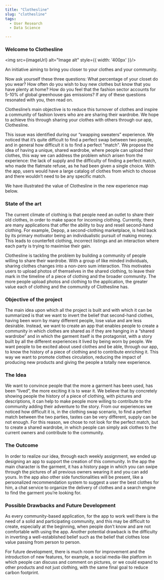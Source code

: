 ```yaml
---
title: "Clothesline"
slug: "clothesline"
tags:
  - User Research
  - Data Science

---
```



### Welcome to Clothesline

<img src={imageUrl} alt="Image alt" style={{ width: '400px' }}/>
<StaticImage
          src="../src/images/me.jpg"
          alt="Davide Romano profile photo"
          placeholder="blurred"
          width={400}
          height={400}
          className="shadow-xl transition-transform duration-500 ease-in-out transform hover:scale-105"
          />

<Paragraph>An initiative aiming to bring you closer to your clothes and your community.</Paragraph>

Now ask yourself these three questions: What percentage of your closet do you wear? How often do you wish to buy new clothes but know that you have plenty at home? How do you feel that the fashion sector accounts for 5-10% of global greenhouse gas emissions? If any of these questions resonated with you, then read on.

Clothesline’s main objective is to reduce this turnover of clothes and inspire a community of fashion lovers who are are sharing their wardrobe. We hope to achieve this through sharing your clothes with others through our app, Clothesline.

This issue was identified during our “swapping sweaters” experience. We noticed that it’s quite difficult to find a perfect swap between two people, and in general how difficult it is to find a perfect &quot;match&quot;. We propose the idea of having a unique, shared wardrobe, where people can upload their clothes, this way we can address the problem which arisen from the experience: the lack of supply and the difficulty of finding a perfect match, who made the flatmate refuse, as he had been given a single choice. With the app, users would have a large catalog of clothes from which to choose and there wouldn’t need to be any specific match.

We have illustrated the value of Clothesline in the new experience map below.


### State of the art

The current climate of clothing is that people need an outlet to share their old clothes, in order to make space for incoming clothing. Currently, there are many applications that offer the ability to buy and resell second-hand clothing. For example, Depop, a second-clothing marketplace, is held back by its primary motivator being an individualistic pursuit of making money. This leads to counterfeit clothing, incorrect listings and an interaction where each party is trying to maximise their gain.

Clothesline is tackling the problem by building a community of people willing to share their wardrobe. With a group of like minded individuals, sharing clothes changes into a non-zero sum interaction. This motivates users to upload photos of themselves in the shared clothing, to leave their mark in the timeline of a piece of clothing and the broader community. The more people upload photos and clothing to the application, the greater value each of clothing and the community of Clothesline has.

### Objective of the project

The main idea upon which all the project is built and with which it can be summarized is that we want to invert the belief that second-hand clothes, having been worn by many different people, lose value and are less desirable. Instead, we want to create an app that enables people to create a community in which clothes are shared as if they are hanging in a “shared wardrobe” and in which the garment itself is the protagonist, with a story built by all the different experiences it lived by being worn by people. We want people to be excited about used clothes and be able, through our app, to know the history of a piece of clothing and to contribute enriching it. This way we want to promote clothes circulation, reducing the impact of producing new products and giving the people a totally new experience.

### The Idea

We want to convince people that the more a garment has been used, has been “lived”, the more exciting it is to wear it. We believe that by concretely showing people the history of a piece of clothing, with pictures and descriptions, it can help to make people more willing to contribute to the community adding their adventure to the story. From our experiences we noticed how difficult it is, in the clothing swap scenario, to find a perfect match between the two parties, tastes can be very different, supply can be not enough. For this reason, we chose to not look for the perfect match, but to create a shared wardrobe, in which people can simply ask clothes to the current owners and contribute to the community.

### The Outcome

In order to realize our idea, through each weekly assignment, we ended up designing an app to support the creation of this community. In the app the main character is the garment, it has a history page in which you can swipe through the pictures of all previous owners wearing it and you can add yours. In the app also other side functionalities will be present, like a personalized recommendation system to suggest a user the best clothes for him, a chat service to organize the delivery of clothes and a search engine to find the garment you’re looking for.

### Possible Drawbacks and Future Development

As every community-based application, for the app to work well there is the need of a solid and participating community, and this may be difficult to create, especially at the beginning, when people don’t know and are not comfortable with using the app. Another potential drawback is the difficulty in inverting a well-established belief such as the belief that clothes lose value passing from person to person.

For future development, there is much room for improvement and the introduction of new features, for example, a social media-like platform in which people can discuss and comment on pictures, or we could expand to other products and not just clothing, with the same final goal to reduce carbon footprint.